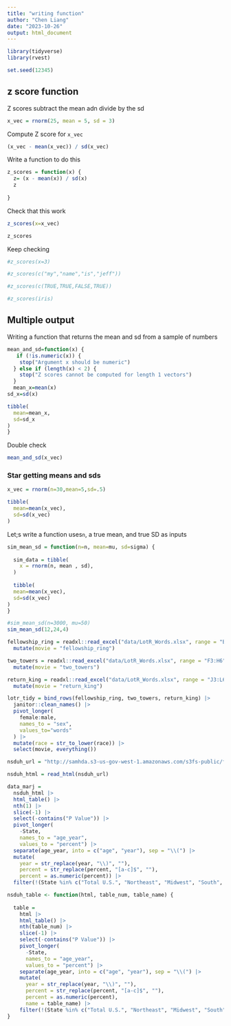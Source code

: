 ```yaml
---
title: "writing function"
author: "Chen Liang"
date: "2023-10-26"
output: html_document
---
```


```r
library(tidyverse)
library(rvest)
```

```r
set.seed(12345)
```

## z score function

Z scores subtract the mean adn divide by the sd

```r
x_vec = rnorm(25, mean = 5, sd = 3)

```

Compute Z score for `x_vec`

```r
(x_vec - mean(x_vec)) / sd(x_vec)
```

Write a function to do this

```r
z_scores = function(x) {
  z= (x - mean(x)) / sd(x)
  z
  
}
```


Check that this work
```r
z_scores(x=x_vec)

z_scores
```

Keep checking

```r

#z_scores(x=3)

#z_scores(c("my","name","is","jeff"))

#z_scores(c(TRUE,TRUE,FALSE,TRUE))

#z_scores(iris)

```

## Multiple output

Writing a function that returns the mean and sd from a sample of numbers

```r
mean_and_sd=function(x) {
   if (!is.numeric(x)) {
    stop("Argument x should be numeric")
  } else if (length(x) < 2) {
    stop("Z scores cannot be computed for length 1 vectors")
  }
  mean_x=mean(x)
sd_x=sd(x)

tibble(
  mean=mean_x,
  sd=sd_x
)
}

```

Double check
```r
mean_and_sd(x_vec)
```

### Star getting means and sds

```r
x_vec = rnorm(n=30,mean=5,sd=.5)

tibble(
  mean=mean(x_vec),
  sd=sd(x_vec)
)
```

Let;s write a function uses`n`, a true mean, and true SD as inputs

```r
sim_mean_sd = function(n=n, mean=mu, sd=sigma) {
  
  sim_data = tibble(
    x = rnorm(n, mean , sd),
  )
  
  tibble(
  mean=mean(x_vec),
  sd=sd(x_vec)
)
}

#sim_mean_sd(n=3000, mu=50)
sim_mean_sd(12,24,4)
```

```r
fellowship_ring = readxl::read_excel("data/LotR_Words.xlsx", range = "B3:D6") |>
  mutate(movie = "fellowship_ring")

two_towers = readxl::read_excel("data/LotR_Words.xlsx", range = "F3:H6") |>
  mutate(movie = "two_towers")

return_king = readxl::read_excel("data/LotR_Words.xlsx", range = "J3:L6") |>
  mutate(movie = "return_king")

lotr_tidy = bind_rows(fellowship_ring, two_towers, return_king) |>
  janitor::clean_names() |>
  pivot_longer(
    female:male,
    names_to = "sex",
    values_to="words"
  ) |>
  mutate(race = str_to_lower(race)) |> 
  select(movie, everything()) 
```

```r
nsduh_url = "http://samhda.s3-us-gov-west-1.amazonaws.com/s3fs-public/field-uploads/2k15StateFiles/NSDUHsaeShortTermCHG2015.htm"

nsduh_html = read_html(nsduh_url)

data_marj = 
  nsduh_html |> 
  html_table() |> 
  nth(1) |>
  slice(-1) |> 
  select(-contains("P Value")) |>
  pivot_longer(
    -State,
    names_to = "age_year", 
    values_to = "percent") |>
  separate(age_year, into = c("age", "year"), sep = "\\(") |>
  mutate(
    year = str_replace(year, "\\)", ""),
    percent = str_replace(percent, "[a-c]$", ""),
    percent = as.numeric(percent)) |>
  filter(!(State %in% c("Total U.S.", "Northeast", "Midwest", "South", "West")))
```

```r
nsduh_table <- function(html, table_num, table_name) {
  
  table = 
    html |> 
    html_table() |> 
    nth(table_num) |>
    slice(-1) |> 
    select(-contains("P Value")) |>
    pivot_longer(
      -State,
      names_to = "age_year", 
      values_to = "percent") |>
    separate(age_year, into = c("age", "year"), sep = "\\(") |>
    mutate(
      year = str_replace(year, "\\)", ""),
      percent = str_replace(percent, "[a-c]$", ""),
      percent = as.numeric(percent),
      name = table_name) |>
    filter(!(State %in% c("Total U.S.", "Northeast", "Midwest", "South", "West")))
}
```